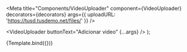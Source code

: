 

<Meta
  title="Components/VideoUploader"
  component={VideoUploader}
  decorators={decorators}
  args={{
    uploadURL: 'https://tusd.tusdemo.net/files/'
  }}
/>

  <VideoUploader buttonText="Adicionar video" {...args} />
);

<Story name="Upload" args={null}>
  {Template.bind({})}
</Story>
